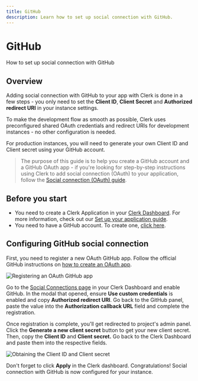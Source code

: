 ---
title: GitHub
description: Learn how to set up social connection with GitHub.
---

# GitHub

How to set up social connection with GitHub

## Overview

Adding social connection with GitHub to your app with Clerk is done in a few steps - you only need to set the **Client ID**, **Client Secret** and **Authorized redirect URI** in your instance settings.

To make the development flow as smooth as possible, Clerk uses  preconfigured shared OAuth credentials and redirect URIs for development instances - no other configuration is needed.

For production instances, you will need to generate your own Client ID and Client secret using your GitHub account.

> The purpose of this guide is to help you create a GitHub account and a GitHub OAuth app - if you're looking for step-by-step instructions using Clerk to add social connection (OAuth) to your application, follow the [Social connection (OAuth) guide](/docs/authentication/social-connections/oauth).

## Before you start

- You need to create a Clerk Application in your [Clerk Dashboard](https://dashboard.clerk.com/). For more information, check out our [Set up your application guide](/docs/quickstarts/setup-clerk).
- You need to have a GitHub account. To create one, [click here](https://github.com/signup).

## Configuring GitHub social connection

First, you need to register a new OAuth GitHub app. Follow the official GitHub instructions on [how to create an OAuth app](https://docs.github.com/en/developers/apps/building-oauth-apps/creating-an-oauth-app).

![Registering an OAuth GitHub app](/docs/images/authentication-providers/github/ff83ad81ca491cf17e5a755376fae9c88148ce7c-1395x799.png)

Go to the [Social Connections page](https://dashboard.clerk.com/last-active?path=authentication/social) in your Clerk Dashboard and enable GitHub. In the modal that opened, ensure **Use custom credentials** is enabled and copy **Authorized redirect URI**. Go back to the GitHub panel, paste the value into the **Authorization callback URL** field and complete the registration.

Once registration is complete, you'll get redirected to project's admin panel. Click the **Generate a new client secret** button to get your new client secret. Then, copy the **Client ID** and **Client secret.** Go back to the Clerk Dashboard and paste them into the respective fields.

![Obtaining the Client ID and Client secret](/docs/images/authentication-providers/github/3b1f58462fab3cc238c1a59994d1e2eb98f46b73-1489x964.png)

Don't forget to click **Apply** in the Clerk dashboard. Congratulations! Social connection with GitHub is now configured for your instance.
